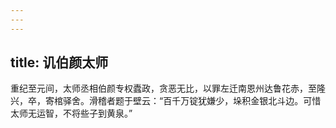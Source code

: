 ```yaml
---
---
---
```

title: 讥伯颜太师
---




重纪至元间，太师丞相伯颜专权蠹政，贪恶无比，以罪左迁南恩州达鲁花赤，至隆兴，卒，寄棺驿舍。滑稽者题于壁云：“百千万锭犹嫌少，垛积金银北斗边。可惜太师无运智，不将些子到黄泉。”